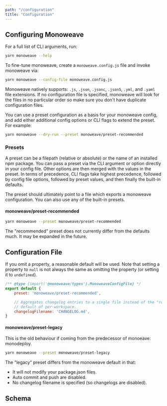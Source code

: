 ```yaml
---
path: "/configuration"
title: "Configuration"
---
```




## Configuring Monoweave

For a full list of CLI arguments, run:

```bash
yarn monoweave --help
```

To fine-tune monoweave, create a `monoweave.config.js` file and invoke monoweave via:

```bash
yarn monoweave --config-file monoweave.config.js
```

Monoweave natively supports: `.js`, `.json`, `.jsonc`, `.json5`, `.yml`, and `.yaml` file extensions. If no configuration file is specified, monoweave will look for the files in no particular order so make sure you don't have duplicate configuration files.

You can use a preset configuration as a basis for your monoweave config, and add either additional config options or CLI flags to extend the preset. For example:

```bash
yarn monoweave --dry-run --preset monoweave/preset-recommended
```

### Presets

A preset can be a filepath (relative or absolute) or the name of an installed npm package. You can pass a preset via the CLI argument or option directly in your config file. Other options are then merged with the values in the preset. In terms of precedence, CLI flags take highest precedence, followed by config file options, followed by preset values, and then finally the built-in defaults.

The preset should ultimately point to a file which exports a monoweave configuration. You can also use any of the built-in presets.

#### monoweave/preset-recommended

```bash
yarn monoweave --preset monoweave/preset-recommended
```

The "recommended" preset does not currently differ from the defaults much. It may be expanded in the future.

## Configuration File

If you omit a property, a reasonable default will be used. Note that setting a property to `null` is not always the same as omitting the property (or setting it to `undefined`).

```js
/** @type {import('@monoweave/types').MonoweaveConfigFile} */
export default {
    preset: 'monoweave/preset-recommended',

    // Aggregates changelog entries to a single file instead of the "recommended"
    // default of per-workspace.
    changelogFilename: 'CHANGELOG.md',
}
```

#### monoweave/preset-legacy

This is the old behaviour if coming from the predecessor of monoeave: monodeploy.

```bash
yarn monoweave --preset monoweave/preset-legacy
```

The "legacy" preset differs from the monoweave default in that:

- It will not modify your package.json files.
- Auto commit and push are disabled.
- No changelog filename is specified (so changelogs are disabled).

## Schema

<TypeDocInterface schema={MonoweaveTypesDocs} interfaceName="MonoweaveConfiguration" />
